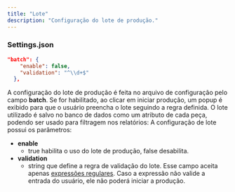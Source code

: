 ```yaml
---
title: "Lote"
description: "Configuração do lote de produção."
---
```


### Settings.json

```json
"batch": {
    "enable": false,
    "validation": "^\\d+$"
  },
```

A configuração do lote de produção é feita no arquivo de configuração pelo campo **batch**. Se for habilitado, ao clicar em iniciar produção, um popup é exibido para que o usuário preencha o lote seguindo a regra definida. O lote utilizado é salvo no banco de dados como um atributo de cada peça, podendo ser usado para filtragem nos relatórios:
A configuração de lote possui os parâmetros:

- **enable**
  - true habilita o uso do lote de produção, false desabilita.
- **validation**
  - string que define a regra de validação do lote. Esse campo aceita apenas [expressões regulares](https://regexr.com). Caso a expressão não valide a entrada do usuário, ele não poderá iniciar a produção.